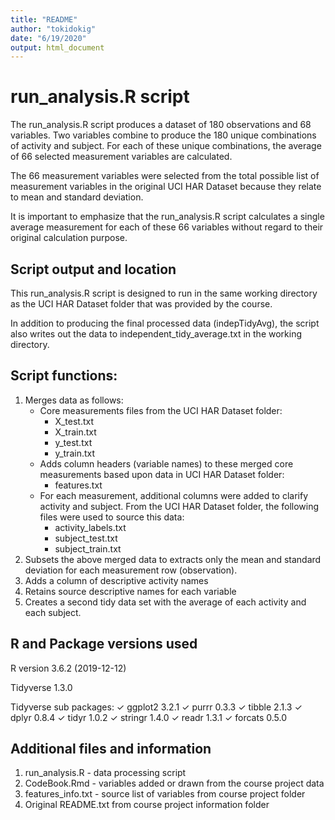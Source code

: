 ```yaml
---
title: "README"
author: "tokidokig"
date: "6/19/2020"
output: html_document
---
```


# run_analysis.R script 
The run_analysis.R script produces a dataset of 180 observations and 68 variables. Two variables combine to produce the 180 unique combinations of activity and subject. For each of these unique combinations, the average of 66 selected measurement variables are calculated. 

The 66 measurement variables were selected from the total possible list of measurement variables in the original UCI HAR Dataset because they relate to mean and standard deviation. 

It is important to emphasize that the run_analysis.R script calculates a single average measurement for each of these 66 variables without regard to their original calculation purpose. 


## Script output and location 
This run_analysis.R script is designed to run in the same working directory as the UCI HAR Dataset folder that was provided by the course.

In addition to producing the final processed data (indepTidyAvg), the script also writes out the data to independent_tidy_average.txt in the working directory. 


## Script functions:  

1. Merges data as follows: 
    + Core measurements files from the UCI HAR Dataset folder: 
        + X_test.txt
        + X_train.txt
        + y_test.txt
        + y_train.txt
    + Adds column headers (variable names) to these merged core measurements based upon data in UCI HAR Dataset folder: 
        + features.txt 
    + For each measurement, additional columns were added to clarify activity and subject. From the UCI HAR Dataset folder, the following files were used to source this data: 
        + activity_labels.txt 
        + subject_test.txt 
        + subject_train.txt 
2. Subsets the above merged data to extracts only the mean and standard deviation for each measurement row (observation). 
3. Adds a column of descriptive activity names 
4. Retains source descriptive names for each variable 
5. Creates a second tidy data set with the average of each activity and each subject. 


## R and Package versions used 

R version 3.6.2 (2019-12-12)

Tidyverse 1.3.0 

Tidyverse sub packages: 
✓ ggplot2 3.2.1     ✓ purrr   0.3.3
✓ tibble  2.1.3     ✓ dplyr   0.8.4
✓ tidyr   1.0.2     ✓ stringr 1.4.0
✓ readr   1.3.1     ✓ forcats 0.5.0


## Additional files and information 

1. run_analysis.R - data processing script 
2. CodeBook.Rmd - variables added or drawn from the course project data 
3. features_info.txt - source list of variables from course project folder 
4. Original README.txt from course project information folder  




